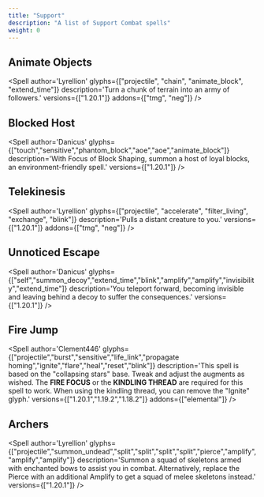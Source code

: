 ```yaml
---
title: "Support"
description: "A list of Support Combat spells"
weight: 0
---
```



## Animate Objects
<Spell
    author='Lyrellion'
    glyphs={["projectile", "chain", "animate_block", "extend_time"]}
    description='Turn a chunk of terrain into an army of followers.'
    versions={["1.20.1"]}
    addons={["tmg", "neg"]}
/>

## Blocked Host
<Spell
    author='Danicus'
    glyphs={["touch","sensitive","phantom_block","aoe","aoe","animate_block"]}
    description='With Focus of Block Shaping, summon a host of loyal blocks, an environment-friendly spell.'
    versions={["1.20.1"]}
/>

## Telekinesis
<Spell
    author='Lyrellion'
    glyphs={["projectile", "accelerate", "filter_living", "exchange", "blink"]}
    description='Pulls a distant creature to you.'
    versions={["1.20.1"]}
    addons={["tmg", "neg"]}
/>

## Unnoticed Escape
<Spell
    author='Danicus'
    glyphs={["self","summon_decoy","extend_time","blink","amplify","amplify","invisibility","extend_time"]}
    description='You teleport forward, becoming invisible and leaving behind a decoy to suffer the consequences.'
    versions={["1.20.1"]}
/>

## Fire Jump
<Spell
    author='Clement446'
    glyphs={["projectile","burst","sensitive","life_link","propagate homing","ignite","flare","heal","reset","blink"]}
    description='This spell is based on the &quot;collapsing stars&quot; base.
Tweak and adjust the augments as wished.
The **FIRE FOCUS** or the **KINDLING THREAD** are required for this spell to work.
When using the kindling thread, you can remove the &quot;Ignite&quot; glyph.'
    versions={["1.20.1","1.19.2","1.18.2"]}
    addons={["elemental"]}
/>

## Archers
<Spell
    author='Lyrellion'
    glyphs={["projectile","summon_undead","split","split","split","split","pierce","amplify","amplify","amplify"]}
    description='Summon a squad of skeletons armed with enchanted bows to assist you in combat.  Alternatively, replace the Pierce with an additional Amplify to get a squad of melee skeletons instead.'
    versions={["1.20.1"]}
/>
